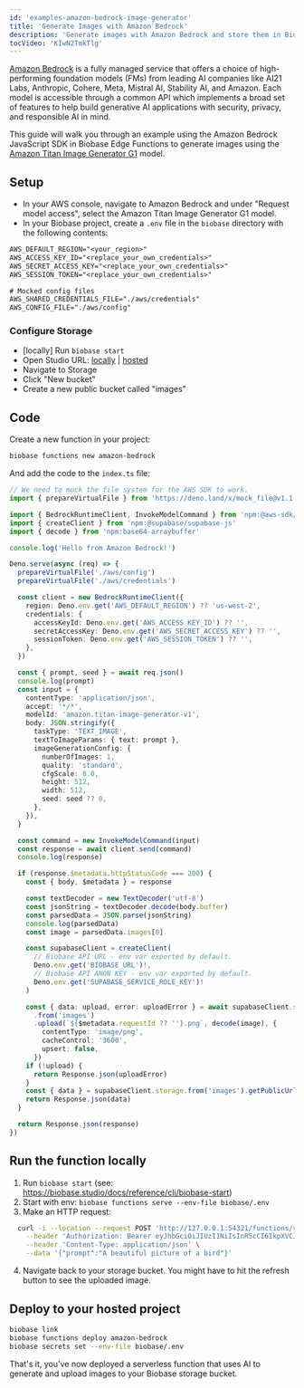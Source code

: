 ```yaml
---
id: 'examples-amazon-bedrock-image-generator'
title: 'Generate Images with Amazon Bedrock'
description: 'Generate images with Amazon Bedrock and store them in Biobase Storage.'
tocVideo: 'KIwN2TmkTlg'
---
```


[Amazon Bedrock](https://aws.amazon.com/bedrock) is a fully managed service that offers a choice of high-performing foundation models (FMs) from leading AI companies like AI21 Labs, Anthropic, Cohere, Meta, Mistral AI, Stability AI, and Amazon. Each model is accessible through a common API which implements a broad set of features to help build generative AI applications with security, privacy, and responsible AI in mind.

This guide will walk you through an example using the Amazon Bedrock JavaScript SDK in Biobase Edge Functions to generate images using the [Amazon Titan Image Generator G1](https://aws.amazon.com/blogs/machine-learning/use-amazon-titan-models-for-image-generation-editing-and-searching/) model.

## Setup

- In your AWS console, navigate to Amazon Bedrock and under "Request model access", select the Amazon Titan Image Generator G1 model.
- In your Biobase project, create a `.env` file in the `biobase` directory with the following contents:

```txt
AWS_DEFAULT_REGION="<your_region>"
AWS_ACCESS_KEY_ID="<replace_your_own_credentials>"
AWS_SECRET_ACCESS_KEY="<replace_your_own_credentials>"
AWS_SESSION_TOKEN="<replace_your_own_credentials>"

# Mocked config files
AWS_SHARED_CREDENTIALS_FILE="./aws/credentials"
AWS_CONFIG_FILE="./aws/config"
```

### Configure Storage

- [locally] Run `biobase start`
- Open Studio URL: [locally](http://127.0.0.1:54323/project/default/storage/buckets) | [hosted](https://app.biobase.studio/project/_/storage/buckets)
- Navigate to Storage
- Click "New bucket"
- Create a new public bucket called "images"

## Code

Create a new function in your project:

```bash
biobase functions new amazon-bedrock
```

And add the code to the `index.ts` file:

```ts index.ts
// We need to mock the file system for the AWS SDK to work.
import { prepareVirtualFile } from 'https://deno.land/x/mock_file@v1.1.2/mod.ts'

import { BedrockRuntimeClient, InvokeModelCommand } from 'npm:@aws-sdk/client-bedrock-runtime'
import { createClient } from 'npm:@supabase/supabase-js'
import { decode } from 'npm:base64-arraybuffer'

console.log('Hello from Amazon Bedrock!')

Deno.serve(async (req) => {
  prepareVirtualFile('./aws/config')
  prepareVirtualFile('./aws/credentials')

  const client = new BedrockRuntimeClient({
    region: Deno.env.get('AWS_DEFAULT_REGION') ?? 'us-west-2',
    credentials: {
      accessKeyId: Deno.env.get('AWS_ACCESS_KEY_ID') ?? '',
      secretAccessKey: Deno.env.get('AWS_SECRET_ACCESS_KEY') ?? '',
      sessionToken: Deno.env.get('AWS_SESSION_TOKEN') ?? '',
    },
  })

  const { prompt, seed } = await req.json()
  console.log(prompt)
  const input = {
    contentType: 'application/json',
    accept: '*/*',
    modelId: 'amazon.titan-image-generator-v1',
    body: JSON.stringify({
      taskType: 'TEXT_IMAGE',
      textToImageParams: { text: prompt },
      imageGenerationConfig: {
        numberOfImages: 1,
        quality: 'standard',
        cfgScale: 8.0,
        height: 512,
        width: 512,
        seed: seed ?? 0,
      },
    }),
  }

  const command = new InvokeModelCommand(input)
  const response = await client.send(command)
  console.log(response)

  if (response.$metadata.httpStatusCode === 200) {
    const { body, $metadata } = response

    const textDecoder = new TextDecoder('utf-8')
    const jsonString = textDecoder.decode(body.buffer)
    const parsedData = JSON.parse(jsonString)
    console.log(parsedData)
    const image = parsedData.images[0]

    const supabaseClient = createClient(
      // Biobase API URL - env var exported by default.
      Deno.env.get('BIOBASE_URL')!,
      // Biobase API ANON KEY - env var exported by default.
      Deno.env.get('SUPABASE_SERVICE_ROLE_KEY')!
    )

    const { data: upload, error: uploadError } = await supabaseClient.storage
      .from('images')
      .upload(`${$metadata.requestId ?? ''}.png`, decode(image), {
        contentType: 'image/png',
        cacheControl: '3600',
        upsert: false,
      })
    if (!upload) {
      return Response.json(uploadError)
    }
    const { data } = supabaseClient.storage.from('images').getPublicUrl(upload.path!)
    return Response.json(data)
  }

  return Response.json(response)
})
```

## Run the function locally

1. Run `biobase start` (see: https://biobase.studio/docs/reference/cli/biobase-start)
2. Start with env: `biobase functions serve --env-file biobase/.env`
3. Make an HTTP request:

```bash
  curl -i --location --request POST 'http://127.0.0.1:54321/functions/v1/amazon-bedrock' \
    --header 'Authorization: Bearer eyJhbGciOiJIUzI1NiIsInR5cCI6IkpXVCJ9.eyJpc3MiOiJzdXBhYmFzZS1kZW1vIiwicm9sZSI6ImFub24iLCJleHAiOjE5ODM4MTI5OTZ9.CRXP1A7WOeoJeXxjNni43kdQwgnWNReilDMblYTn_I0' \
    --header 'Content-Type: application/json' \
    --data '{"prompt":"A beautiful picture of a bird"}'
```

4. Navigate back to your storage bucket. You might have to hit the refresh button to see the uploaded image.

## Deploy to your hosted project

```bash
biobase link
biobase functions deploy amazon-bedrock
biobase secrets set --env-file biobase/.env
```

That's it, you've now deployed a serverless function that uses AI to generate and upload images to your Biobase storage bucket.
